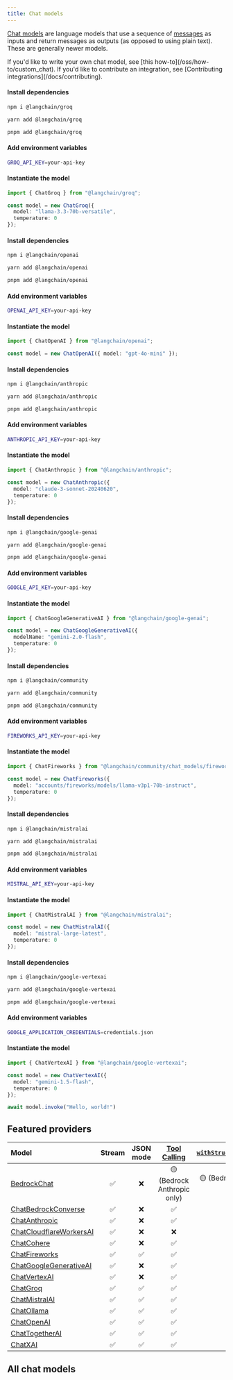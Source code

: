 ```yaml
---
title: Chat models
---
```


[Chat models](/oss/concepts/chat_models) are language models that use a sequence of [messages](/oss/concepts/messages) as inputs and return messages as outputs (as opposed to using plain text). These are generally newer models.

<Info>
If you'd like to write your own chat model, see [this how-to](/oss/how-to/custom_chat). If you'd like to contribute an integration, see [Contributing integrations](/docs/contributing).
</Info>

<Tabs>
<Tab title="Groq">

#### Install dependencies

<Tabs>
<Tab title="npm">

```bash
npm i @langchain/groq
```

</Tab>
<Tab title="yarn">

```bash
yarn add @langchain/groq
```

</Tab>
<Tab title="pnpm">

```bash
pnpm add @langchain/groq
```

</Tab>
</Tabs>

#### Add environment variables

```bash
GROQ_API_KEY=your-api-key
```

#### Instantiate the model

```typescript
import { ChatGroq } from "@langchain/groq";

const model = new ChatGroq({
  model: "llama-3.3-70b-versatile",
  temperature: 0
});
```

</Tab>
<Tab title="OpenAI">

#### Install dependencies

<Tabs>
<Tab title="npm">

```bash
npm i @langchain/openai
```

</Tab>
<Tab title="yarn">

```bash
yarn add @langchain/openai
```

</Tab>
<Tab title="pnpm">

```bash
pnpm add @langchain/openai
```

</Tab>
</Tabs>

#### Add environment variables

```bash
OPENAI_API_KEY=your-api-key
```

#### Instantiate the model

```typescript
import { ChatOpenAI } from "@langchain/openai";

const model = new ChatOpenAI({ model: "gpt-4o-mini" });
```

</Tab>
<Tab title="Anthropic">

#### Install dependencies

<Tabs>
<Tab title="npm">

```bash
npm i @langchain/anthropic
```

</Tab>
<Tab title="yarn">

```bash
yarn add @langchain/anthropic
```

</Tab>
<Tab title="pnpm">

```bash
pnpm add @langchain/anthropic
```

</Tab>
</Tabs>

#### Add environment variables

```bash
ANTHROPIC_API_KEY=your-api-key
```

#### Instantiate the model

```typescript
import { ChatAnthropic } from "@langchain/anthropic";

const model = new ChatAnthropic({
  model: "claude-3-sonnet-20240620",
  temperature: 0
});
```

</Tab>
<Tab title="Google Gemini">

#### Install dependencies

<Tabs>
<Tab title="npm">

```bash
npm i @langchain/google-genai
```

</Tab>
<Tab title="yarn">

```bash
yarn add @langchain/google-genai
```

</Tab>
<Tab title="pnpm">

```bash
pnpm add @langchain/google-genai
```

</Tab>
</Tabs>

#### Add environment variables

```bash
GOOGLE_API_KEY=your-api-key
```

#### Instantiate the model

```typescript
import { ChatGoogleGenerativeAI } from "@langchain/google-genai";

const model = new ChatGoogleGenerativeAI({
  modelName: "gemini-2.0-flash",
  temperature: 0
});
```

</Tab>
<Tab title="FireworksAI">

#### Install dependencies

<Tabs>
<Tab title="npm">

```bash
npm i @langchain/community
```

</Tab>
<Tab title="yarn">

```bash
yarn add @langchain/community
```

</Tab>
<Tab title="pnpm">

```bash
pnpm add @langchain/community
```

</Tab>
</Tabs>

#### Add environment variables

```bash
FIREWORKS_API_KEY=your-api-key
```

#### Instantiate the model

```typescript
import { ChatFireworks } from "@langchain/community/chat_models/fireworks";

const model = new ChatFireworks({
  model: "accounts/fireworks/models/llama-v3p1-70b-instruct",
  temperature: 0
});
```

</Tab>
<Tab title="MistralAI">

#### Install dependencies

<Tabs>
<Tab title="npm">

```bash
npm i @langchain/mistralai
```

</Tab>
<Tab title="yarn">

```bash
yarn add @langchain/mistralai
```

</Tab>
<Tab title="pnpm">

```bash
pnpm add @langchain/mistralai
```

</Tab>
</Tabs>

#### Add environment variables

```bash
MISTRAL_API_KEY=your-api-key
```

#### Instantiate the model

```typescript
import { ChatMistralAI } from "@langchain/mistralai";

const model = new ChatMistralAI({
  model: "mistral-large-latest",
  temperature: 0
});
```

</Tab>
<Tab title="VertexAI">

#### Install dependencies

<Tabs>
<Tab title="npm">

```bash
npm i @langchain/google-vertexai
```

</Tab>
<Tab title="yarn">

```bash
yarn add @langchain/google-vertexai
```

</Tab>
<Tab title="pnpm">

```bash
pnpm add @langchain/google-vertexai
```

</Tab>
</Tabs>

#### Add environment variables

```bash
GOOGLE_APPLICATION_CREDENTIALS=credentials.json
```

#### Instantiate the model

```typescript
import { ChatVertexAI } from "@langchain/google-vertexai";

const model = new ChatVertexAI({
  model: "gemini-1.5-flash",
  temperature: 0
});
```

</Tab>
</Tabs>

```javascript
await model.invoke("Hello, world!")
```

## Featured providers

| Model                                                                    | Stream | JSON mode | [Tool Calling](/oss/how-to/tool_calling/) | [`withStructuredOutput()`](/oss/how-to/structured_output/#the-.withstructuredoutput-method) | [Multimodal](/oss/how-to/multimodal_inputs/) |
| :----------------------------------------------------------------------- | :----: | :-------: | :----------------------------------------: | :------------------------------------------------------------------------------------------: | :-------------------------------------------: |
| [BedrockChat](/oss/integrations/chat/bedrock/)                          |   ✅   |    ❌     |        🟡 (Bedrock Anthropic only)         |                                 🟡 (Bedrock Anthropic only)                                  |          🟡 (Bedrock Anthropic only)          |
| [ChatBedrockConverse](/oss/integrations/chat/bedrock_converse/)         |   ✅   |    ❌     |                     ✅                     |                                              ✅                                              |                      ✅                       |
| [ChatAnthropic](/oss/integrations/chat/anthropic/)                      |   ✅   |    ❌     |                     ✅                     |                                              ✅                                              |                      ✅                       |
| [ChatCloudflareWorkersAI](/oss/integrations/chat/cloudflare_workersai/) |   ✅   |    ❌     |                     ❌                     |                                              ❌                                              |                      ❌                       |
| [ChatCohere](/oss/integrations/chat/cohere/)                            |   ✅   |    ❌     |                     ✅                     |                                              ✅                                              |                      ✅                       |
| [ChatFireworks](/oss/integrations/chat/fireworks/)                      |   ✅   |    ✅     |                     ✅                     |                                              ✅                                              |                      ✅                       |
| [ChatGoogleGenerativeAI](/oss/integrations/chat/google_generativeai/)   |   ✅   |    ❌     |                     ✅                     |                                              ✅                                              |                      ✅                       |
| [ChatVertexAI](/oss/integrations/chat/google_vertex_ai/)                |   ✅   |    ❌     |                     ✅                     |                                              ✅                                              |                      ✅                       |
| [ChatGroq](/oss/integrations/chat/groq/)                                |   ✅   |    ✅     |                     ✅                     |                                              ✅                                              |                      ✅                       |
| [ChatMistralAI](/oss/integrations/chat/mistral/)                        |   ✅   |    ✅     |                     ✅                     |                                              ✅                                              |                      ✅                       |
| [ChatOllama](/oss/integrations/chat/ollama/)                            |   ✅   |    ✅     |                     ✅                     |                                              ✅                                              |                      ✅                       |
| [ChatOpenAI](/oss/integrations/chat/openai/)                            |   ✅   |    ✅     |                     ✅                     |                                              ✅                                              |                      ✅                       |
| [ChatTogetherAI](/oss/integrations/chat/togetherai/)                    |   ✅   |    ✅     |                     ✅                     |                                              ✅                                              |                      ✅                       |
| [ChatXAI](/oss/integrations/chat/xai/)                                  |   ✅   |    ✅     |                     ✅                     |                                              ✅                                              |                      ❌                       |

## All chat models

<Columns cols={3}>
  <Card
    title="Alibaba Tongyi"
    icon="link"
    href="/oss/integrations/chat/alibaba_tongyi"
    arrow="true"
    cta="View guide"
  >
  </Card>
  <Card
    title="Anthropic"
    icon="link"
    href="/oss/integrations/chat/anthropic"
    arrow="true"
    cta="View guide"
  >
  </Card>
  <Card
    title="Arcjet Redact"
    icon="link"
    href="/oss/integrations/chat/arcjet"
    arrow="true"
    cta="View guide"
  >
  </Card>
  <Card
    title="Azure OpenAI"
    icon="link"
    href="/oss/integrations/chat/azure"
    arrow="true"
    cta="View guide"
  >
  </Card>
  <Card
    title="Baidu Qianfan"
    icon="link"
    href="/oss/integrations/chat/baidu_qianfan"
    arrow="true"
    cta="View guide"
  >
  </Card>
  <Card
    title="Amazon Bedrock"
    icon="link"
    href="/oss/integrations/chat/bedrock"
    arrow="true"
    cta="View guide"
  >
  </Card>
  <Card
    title="Amazon Bedrock Converse"
    icon="link"
    href="/oss/integrations/chat/bedrock_converse"
    arrow="true"
    cta="View guide"
  >
  </Card>
  <Card
    title="Cerebras"
    icon="link"
    href="/oss/integrations/chat/cerebras"
    arrow="true"
    cta="View guide"
  >
  </Card>
  <Card
    title="Cloudflare Workers AI"
    icon="link"
    href="/oss/integrations/chat/cloudflare_workersai"
    arrow="true"
    cta="View guide"
  >
  </Card>
  <Card
    title="Cohere"
    icon="link"
    href="/oss/integrations/chat/cohere"
    arrow="true"
    cta="View guide"
  >
  </Card>
  <Card
    title="Deep Infra"
    icon="link"
    href="/oss/integrations/chat/deep_infra"
    arrow="true"
    cta="View guide"
  >
  </Card>
  <Card
    title="DeepSeek"
    icon="link"
    href="/oss/integrations/chat/deepseek"
    arrow="true"
    cta="View guide"
  >
  </Card>
  <Card
    title="Fake LLM"
    icon="link"
    href="/oss/integrations/chat/fake"
    arrow="true"
    cta="View guide"
  >
  </Card>
  <Card
    title="Fireworks"
    icon="link"
    href="/oss/integrations/chat/fireworks"
    arrow="true"
    cta="View guide"
  >
  </Card>
  <Card
    title="Friendli"
    icon="link"
    href="/oss/integrations/chat/friendli"
    arrow="true"
    cta="View guide"
  >
  </Card>
  <Card
    title="Google GenAI"
    icon="link"
    href="/oss/integrations/chat/google_generativeai"
    arrow="true"
    cta="View guide"
  >
  </Card>
  <Card
    title="Google Vertex AI"
    icon="link"
    href="/oss/integrations/chat/google_vertex_ai"
    arrow="true"
    cta="View guide"
  >
  </Card>
  <Card
    title="Groq"
    icon="link"
    href="/oss/integrations/chat/groq"
    arrow="true"
    cta="View guide"
  >
  </Card>
  <Card
    title="IBM watsonx.ai"
    icon="link"
    href="/oss/integrations/chat/ibm"
    arrow="true"
    cta="View guide"
  >
  </Card>
  <Card
    title="Llama CPP"
    icon="link"
    href="/oss/integrations/chat/llama_cpp"
    arrow="true"
    cta="View guide"
  >
  </Card>
  <Card
    title="Minimax"
    icon="link"
    href="/oss/integrations/chat/minimax"
    arrow="true"
    cta="View guide"
  >
  </Card>
  <Card
    title="MistralAI"
    icon="link"
    href="/oss/integrations/chat/mistral"
    arrow="true"
    cta="View guide"
  >
  </Card>
  <Card
    title="Moonshot"
    icon="link"
    href="/oss/integrations/chat/moonshot"
    arrow="true"
    cta="View guide"
  >
  </Card>
  <Card
    title="Novita AI"
    icon="link"
    href="/oss/integrations/chat/novita"
    arrow="true"
    cta="View guide"
  >
  </Card>
  <Card
    title="Ollama"
    icon="link"
    href="/oss/integrations/chat/ollama"
    arrow="true"
    cta="View guide"
  >
  </Card>
  <Card
    title="OpenAI"
    icon="link"
    href="/oss/integrations/chat/openai"
    arrow="true"
    cta="View guide"
  >
  </Card>
  <Card
    title="Perplexity"
    icon="link"
    href="/oss/integrations/chat/perplexity"
    arrow="true"
    cta="View guide"
  >
  </Card>
  <Card
    title="PremAI"
    icon="link"
    href="/oss/integrations/chat/premai"
    arrow="true"
    cta="View guide"
  >
  </Card>
  <Card
    title="Tencent Hunyuan"
    icon="link"
    href="/oss/integrations/chat/tencent_hunyuan"
    arrow="true"
    cta="View guide"
  >
  </Card>
  <Card
    title="Together"
    icon="link"
    href="/oss/integrations/chat/togetherai"
    arrow="true"
    cta="View guide"
  >
  </Card>
  <Card
    title="WebLLM"
    icon="link"
    href="/oss/integrations/chat/web_llm"
    arrow="true"
    cta="View guide"
  >
  </Card>
  <Card
    title="xAI"
    icon="link"
    href="/oss/integrations/chat/xai"
    arrow="true"
    cta="View guide"
  >
  </Card>
  <Card
    title="YandexGPT"
    icon="link"
    href="/oss/integrations/chat/yandex"
    arrow="true"
    cta="View guide"
  >
  </Card>
  <Card
    title="ZhipuAI"
    icon="link"
    href="/oss/integrations/chat/zhipuai"
    arrow="true"
    cta="View guide"
  >
  </Card>
</Columns>
